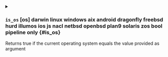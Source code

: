 

<details className="config-field -function" data-expandable="false">
<summary>

### `is_os` <span className="config-field-type">[os]</span> <span className="config-field-enum"><span>darwin linux windows aix android dragonfly freebsd hurd illumos ios js nacl netbsd openbsd plan9 solaris zos</span></span> <span className="config-field-default -return">bool</span> <span className="config-field-required" data-required="false">pipeline only</span>  {#is_os}

Returns true if the current operating system equals the value provided as argument

</summary>



</details>

